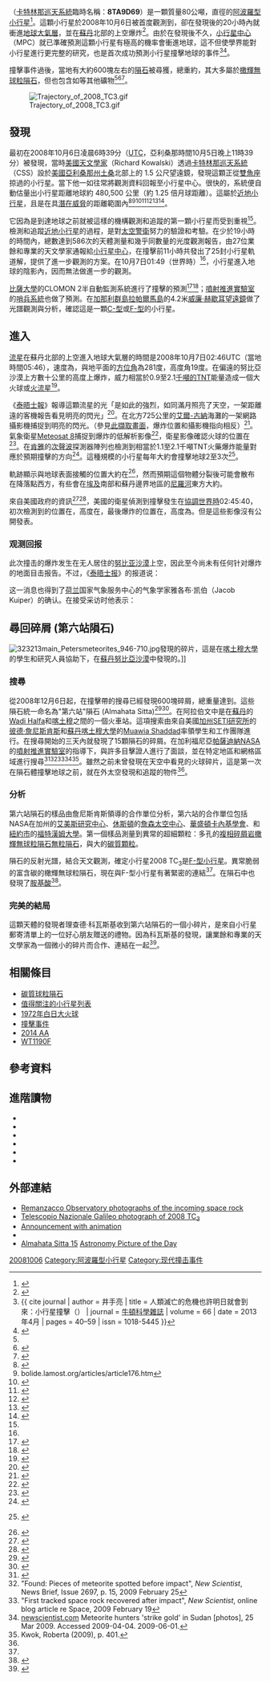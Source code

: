 {{DISPLAYTITLE:{{mp|2008 TC|3}}}}
{{infobox planet 
| image      = [[File:2008_TC3_Tumbling_(reduced).gif|260px]]
| caption    = [[捷克|捷克]][[查理大學|查理大學]]依測得的[[光變曲線|光變曲線]]繪製出的電腦模型，顯示小行星以約2分鐘的週期快速自轉
| discovery  = 是
| discoverer = {{link-en|理查·科瓦斯基|Richard Kowalski}}<br />[[卡特林那巡天系統|卡特林那巡天系統]]
| discovered = 2008年10月6日<br />06時39分 [[UTC|UTC]]
| mp_name    = {{mp|2008 TC|3}}
| mp_category = [[近地天體|近地天體]]（NEO）<br />[[阿波羅型小行星|阿波羅型小行星]]
| orbit_ref = <ref name=jpldata>{{cite web |type=last observation: 2008-10-07; [[Observation_arc|arc]]: 1 day |title=JPL Small-Body Database Browser: (2008 TC3) |url=http://ssd.jpl.nasa.gov/sbdb.cgi?sstr=2008TC3;cad=1 |publisher=Jet Propulsion Laboratory |accessdate=2015-12-02 |archive-date=2020-08-17 |archive-url=https://web.archive.org/web/20200817173420/https://ssd.jpl.nasa.gov/sbdb.cgi?sstr=2008TC3;cad=1 |dead-url=no }}</ref>
| epoch = 2008年10月7日<br />([[儒略日|JD]] 2454746.5)
| semimajor = 1.308201 ± 0.0000087 AU
| eccentricity = 0.312065 ± 0.0000057
| perihelion = 0.899957 ± 0.0000015 AU
| aphelion = 1.71644 ± 0.000011 [[天文單位|AU]]
| inclination = 2.54220° ± 0.000041
| asc_node = 194.101138° ± 0.0000018
| arg_peri = 234.44897° ± 0.000076
| mean_anomaly = 330.7541° ± 0.00014
| period = 1.49733 年<br />（546.525 日）
| physical characteristics = 是
| dimensions = 4.1 公尺
| mass = 80 公噸（8 x 10<sup>4</sup> 公斤）
| density = ~1.5 g/cm<sup>3</sup>
| spectral_type = [[F-型小行星|F]]/[[M-型小行星|M]]
| albedo = 0.1 ± 0.03
| rotation = 96.99 秒（0.0269409 小時）<ref name=jpldata/>
| abs_magnitude = 30.4<ref name=jpldata/>
}}
'''{{mp|2008 TC|3}}'''（[[卡特林那巡天系統|卡特林那巡天系統]]臨時名稱：'''8TA9D69'''）是一顆質量80公噸，直徑{{convert|4.1|m|ft|0|sp=us}}的[[阿波羅型小行星|阿波羅型小行星]]<ref name=" Jenniskens2009">
{{Cite journal
 |last=Jenniskens |first=P.
 |date=2009
 |volume=458 |issue=7237 |pages=485–488
 |title=The impact and recovery of asteroid 2008 TC<sub>3</sub>
 |journal=[[Nature_(journal)|Nature]]
 |bibcode=2009Natur.458..485J
 |doi=10.1038/nature07920
 |pmid=19325630
 |display-authors=etal}}</ref>。這顆小行星於2008年10月6日被首度觀測到，卻在發現後的20小時內就衝進[[地球大氣層|地球大氣層]]，並在[[蘇丹|蘇丹]]北部的上空爆炸<ref name="discovermagazine">{{cite web 
 |last=Plait 
 |first=P. 
 |date=2008-10-06 
 |title=Incoming!!! 
 |url=http://blogs.discovermagazine.com/badastronomy/2008/10/06/incoming-2/ 
 |publisher=Bad Astronomy 
 |accessdate=2008-10-08 
 |archiveurl=https://web.archive.org/web/20081007190747/http://blogs.discovermagazine.com/badastronomy/2008/10/06/incoming-2/ 
 |archivedate=2008-10-07 
 |deadurl=no 
 }}</ref>。由於在發現{{mp|2008 TC|3}}後不久，[[小行星中心|小行星中心]]（MPC）就已準確預測這顆小行星有極高的機率會衝進地球，這不但使學界能對小行星進行更完整的研究，也是首次成功預測小行星撞擊地球的事件<ref name = Newton>{{ cite journal | author = 井手亮 | title = 人類滅亡的危機也許明日就會到來：小行星撞擊（{{lang|ja|人類滅亡の危機は，明日訪れるかもしれない——小惑星インパクト}}） | journal = [[牛頓_(雜誌)|牛頓科學雜誌]] | volume = 66 | date = 2013年4月 | pages = 40–59 | issn = 1018-5445 }}</ref><ref name="Roylance2008">{{cite news 
 |last=Roylance 
 |first=F. 
 |date=2008-10-07 
 |title=Predicted meteor may have been sighted 
 |url=http://weblogs.marylandweather.com/2008/10/predicted_meteor_may_have_been.html 
 |publisher=Maryland Weather 
 |accessdate=2008-10-08 
 |archiveurl=https://web.archive.org/web/20081010045620/http://weblogs.marylandweather.com/2008/10/predicted_meteor_may_have_been.html 
 |archivedate=2008-10-10 
 |deadurl=no 
 }}</ref>。

撞擊事件過後，當地有大約600塊左右的[[隕石|隕石]]被尋獲，總重約{{convert|10.5|kg}}，其大多屬於[[橄輝無球粒隕石|橄輝無球粒隕石]]，但也包含如{{link-en|奈米鑽石|Nanodiamond}}等其他礦物<ref name="Jenniskens2009"/><ref name="nytimes">{{cite news 
 |last=Chang 
 |first=K. 
 |date=2009-03-25 
 |title=Recovered Pieces of Asteroid Hold Clues to Early History 
 |url=http://www.nytimes.com/2009/03/26/science/space/26asteroid.html?ref=us 
 |work=[[New_York_Times|New York Times]] 
 |accessdate=2009-03-26 
 |archiveurl=https://web.archive.org/web/20090331200226/http://www.nytimes.com/2009/03/26/science/space/26asteroid.html?ref=us 
 |archivedate=2009-03-31 
 |deadurl=no 
 }}</ref><ref name=AP>{{cite news 
 |last=Borenstein 
 |first=S. 
 |date=2009-03-26 
 |title=Astronomers catch a shooting star for 1st time 
 |url=http://abcnews.go.com/Technology/Space/WireStory?id=7175837&page=2 
 |publisher=[[ABC_news|ABC news]] 
 |agency=[[The_Associated_Press|The Associated Press]] 
 |accessdate=2009-09-15 
 |deadurl=yes 
 |archiveurl=https://web.archive.org/web/20090329084214/http://abcnews.go.com/Technology/Space/WireStory?id=7175837&page=2 
 |archivedate=2009-03-29 
 }}</ref>。

[[File:Trajectory_of_2008_TC3.gif|thumb]]

== 發現 ==
{{mp|2008 TC|3}}最初在2008年10月6日凌晨6時39分（[[UTC|UTC]]，亞利桑那時間10月5日晚上11時39分）被發現，當時[[美國|美國]][[天文學家|天文學家]]{{link-en|理查·科瓦斯基|Richard Kowalski}}（Richard Kowalski）透過[[卡特林那巡天系統|卡特林那巡天系統]]（CSS）設於[[美國|美國]][[亞利桑那州|亞利桑那州]][[土桑|土桑]]北部{{link-en|萊蒙山|Mount Lemmon}}上的 1.5 公尺望遠鏡，發現這顆正從[[雙魚座|雙魚座]]掠過的小行星。當下他一如往常將觀測資料回報至小行星中心。很快的，系統便自動估量出小行星距離地球約 480,500 公里（約 1.25 倍月球距離）。這屬於[[近地小行星|近地小行星]]，且是在具[[潛在威脅天體|潛在威脅]]的距離範圍內<ref>{{Cite web |url=http://www.birtwhistle.org.uk/Gallery2008TC3.htm |title=2008 TC3 - The first asteroid to be discovered before impacting Earth<!-- 机器人生成的标题 --> |accessdate=2017-12-10 |archive-date=2020-08-20 |archive-url=https://web.archive.org/web/20200820085424/http://www.birtwhistle.org.uk/Gallery2008TC3.htm |dead-url=no }}</ref><ref>bolide.lamost.org/articles/article176.htm</ref><ref>{{Cite web |url=https://www.nature.com/news/2009/090325/full/458401a.html |title=Astronomy: The rock that fell to Earth : Nature News<!-- 机器人生成的标题 --> |accessdate=2017-12-09 |archive-date=2020-08-20 |archive-url=https://web.archive.org/web/20200820150212/https://www.nature.com/news/2009/090325/full/458401a.html |dead-url=no }}</ref><ref>{{Cite web |url=https://www.universetoday.com/42129/understanding-2008-tc3-a-year-after-impact/ |title=Understanding 2008 TC3 a Year After Impact - Universe Today<!-- 机器人生成的标题 --> |accessdate=2017-12-09 |archive-date=2020-10-28 |archive-url=https://web.archive.org/web/20201028121149/https://www.universetoday.com/42129/understanding-2008-tc3-a-year-after-impact/ |dead-url=no }}</ref><ref>{{cite web 
 |last=Williams 
 |first=G. V. 
 |date=2008-10-06 
 |title=MPEC 2008-T50 
 |url=http://www.cfa.harvard.edu/mpec/K08/K08T50.html 
 |publisher=[[Minor_Planet_Center|Minor Planet Center]] 
 |accessdate=2008-10-08 
 |archiveurl=https://web.archive.org/web/20081009221534/http://www.cfa.harvard.edu/mpec/K08/K08T50.html 
 |archivedate=2008-10-09 
 |deadurl=no 
 }}</ref><ref>{{cite web 
 |last=Huntington 
 |first=J. 
 |date=2008-10-07 
 |url=http://www.efluxmedia.com/news_Small_Asteroid_Enters_Earths_Atmosphere_26024.html 
 |title=Small Asteroid Enters Earth's Atmosphere 
 |publisher=eFluxMedia 
 |accessdate=2008-10-08 
 |archiveurl=https://web.archive.org/web/20081010095304/http://www.efluxmedia.com/news_Small_Asteroid_Enters_Earths_Atmosphere_26024.html 
 |archivedate=2008-10-10 
 |deadurl=yes 
 }}</ref><ref name="jplneo">{{cite web 
 |last1=Chesley 
 |first1=S. 
 |last2=Chodas 
 |first2=P. 
 |last3=Yeomans 
 |first3=D. 
 |date=2008-11-04 
 |title=Asteroid 2008 TC3 Strikes Earth: Predictions and Observations Agree 
 |url=http://neo.jpl.nasa.gov/news/2008tc3.html 
 |work=[[Near_Earth_Object_Program|Near Earth Object Program]] 
 |publisher=[[NASA|NASA]] 
 |accessdate=2009-06-18 
 |archiveurl=https://web.archive.org/web/20090618045538/http://neo.jpl.nasa.gov/news/2008tc3.html 
 |archivedate=2009-06-18 
 |deadurl=no 
 }}</ref>。

它因為是到達地球之前就被這樣的機構觀測和追蹤的第一顆小行星而受到重視<ref name="Roylance2008" />。檢測和追蹤[[近地小行星|近地小行星]]的過程，是對[[太空警衛|太空警衛]]努力的驗證和考驗。在少於19小時的時間內，總數達到586次的天體測量和幾乎同數量的光度觀測報告，由27位業餘和專業的天文學家通報給[[小行星中心|小行星中心]]，在撞擊前11小時共發出了25封小行星軌道解，提供了進一步觀測的方案。在10月7日01:49（世界時）<ref name="jplneo"/>，小行星進入地球的陰影內，因而無法做進一步的觀測。

[[比薩大學|比薩大學]]的CLOMON 2半自動監測系統進行了撞擊的預測<ref>{{cite web
 |title=NEODys Main Risk Page
 |url=http://newton.dm.unipi.it/neodys/
 |accessdate=2008-10-08
 |archive-date=2005-04-06
 |archive-url=https://web.archive.org/web/20050406022759/http://newton.dm.unipi.it/neodys/
 |dead-url=no
 }}</ref><ref>{{cite web
 |title=NEODys {{mp|2008 TC|3}} page
 |url=http://newton.dm.unipi.it/cgi-bin/neodys/neoibo?objects:2008TC3;main
 |accessdate=2008-10-08
 |archive-date=2016-03-03
 |archive-url=https://web.archive.org/web/20160303210411/http://newton.dm.unipi.it/cgi-bin/neodys/neoibo?objects:2008TC3;main
 |dead-url=no
 }}</ref>；[[噴射推進實驗室|噴射推進實驗室]]的[[哨兵系統|哨兵系統]]也做了預測。在[[加那利群島|加那利群島]][[拉帕爾馬島|拉帕爾馬島]]的4.2米[[威廉·赫歇耳望遠鏡|威廉·赫歇耳望遠鏡]]做了光譜觀測與分析，確認這是一顆[[C-型小行星|C-型]]或[[F-型小行星|F-型]]的小行星。

== 進入 ==
[[流星|流星]]在蘇丹北部的上空進入地球大氣層的時間是2008年10月7日02:46UTC（當地時間05:46），速度為{{convert|12.8|km/s|mph}}，與地平面的[[方位角|方位角]]為281度，高度角19度。在偏遠的努比亞沙漠上方數十公里的高度上爆炸，威力相當於0.9至2.1[[TNT當量|千噸的TNT]]能量造成一個大火球或[[流星體#火流星|火流星]]<ref>{{cite web 
 |date=2008-10-06 
 |title=Astronomers predict shooting star over Sudan from space boulder 
 |url=http://afp.google.com/article/ALeqM5jOHHF4wcyteiUj5AlJP69dIMb0yA 
 |publisher=[[Agence_France-Presse|Agence France-Presse]] 
 |accessdate=2008-10-08 
 |archiveurl=https://web.archive.org/web/20081011054910/http://afp.google.com/article/ALeqM5jOHHF4wcyteiUj5AlJP69dIMb0yA 
 |archivedate=2008-10-11 
 |deadurl=yes 
 }}</ref>。

《[[泰晤士報|泰晤士報]]》報導這顆流星的光「是如此的強烈，如同滿月照亮了天空，一架距離{{convert|1,400|km|mi|abbr=on}}遠的客機報告看見明亮的閃光」<ref>
{{cite news
 |last=Simon |first=P.
 |date=2008-10-08
 |title=Weather Eye: NASA spots asteroid before annihilation
 |url=http://www.timesonline.co.uk/tol/news/weather/article4902427.ece
 |work=[[The_Times|The Times]]
 |accessdate=2008-10-08
}}</ref>。在北方725公里的[[艾爾-古納|艾爾-古納]]海灘的一架網路攝影機捕捉到明亮的閃光。（參見[[:File:ELG_webcam_record_of_2008_TC3_frame_0005.png|此擷取畫面]]，爆炸位置和攝影機指向相反）<ref>{{cite web
 |last=Javaux
 |first=G.
 |title=2008 TC3... Première détection d'un astéroïde avant son impact sur Terre... quelques heures plus tard
 |url=http://pagesperso-orange.fr/pgj/2008_TC3.htm
 |language=fr
 |accessdate=2009-09-15
 |quote=Une webcam de surveillance, située sur la plage de la Mer Rouge à El Gouna en Egypte, a enregistré indirectement le flash de l'explosion qui s'est produit à environ 725 km plus au sud.
 |archive-date=2009-02-06
 |archive-url=https://web.archive.org/web/20090206225959/http://pagesperso-orange.fr/pgj/2008_TC3.htm
 |dead-url=no
 }}</ref>。氣象衛星[[Meteosat_8|Meteosat 8]]捕捉到爆炸的低解析影像<ref name="SpaceWeather.com">{{cite web 
 |date=2008-10-08 
 |title=Asteroid Impact 
 |url=http://www.spaceweather.com/archive.php?view=1&day=08&month=10&year=2008 
 |publisher=SpaceWeather.com 
 |accessdate=2008-10-08 
 |archiveurl=https://web.archive.org/web/20081010193852/http://www.spaceweather.com/archive.php?view=1&day=08&month=10&year=2008 
 |archivedate=2008-10-10 
 |deadurl=no 
 }}</ref>，衛星影像確認火球的位置在{{Coord|21.00|32.15|name=2008 TC<sub>3</sub> fireball}}<ref name="Meteosat 8 HRV">{{cite web 
 |date=2008-10-08 
 |title=m8 HRV 200810070245 
 |url=http://www.eumetsat.int/groups/ops/documents/image/img_asteroid_impact_hrv.jpg 
 |accessdate=2008-10-08 
 |archiveurl=https://web.archive.org/web/20081017142511/http://www.eumetsat.int/groups/ops/documents/image/img_asteroid_impact_hrv.jpg 
 |archivedate=2008-10-17 
 |deadurl=yes 
 }}</ref>。在[[肯雅|肯雅]]的[[次聲波|次聲波]]探測器陣列也檢測到相當於1.1至2.1千噸TNT火藥爆炸能量對應於預期撞擊的方向<ref name="NASA-160">{{cite web 
 |date=2008-10-07 
 |title=Impact of Asteroid 2008 TC3 Confirmed 
 |url=http://neo.jpl.nasa.gov/news/news160.html 
 |publisher=[[Near_Earth_Object_Program|Near Earth Object Program]] 
 |accessdate=2008-10-08 
 |archiveurl=https://web.archive.org/web/20081010010227/http://neo.jpl.nasa.gov/news/news160.html 
 |archivedate=2008-10-10 
 |deadurl=yes 
 }}</ref>。這種規模的小行星每年大約會撞擊地球2至3次<ref>
{{cite news
 |last=Borenstein |first=S.
 |date=2008-10-06
 |title=Small Asteroid Headed for Light Show Over Africa
 |url=http://abcnews.go.com/Technology/wireStory?id=5968166
 |publisher=[[ABC_News|ABC News]]
 |agency=[[The_Associated_Press|The Associated Press]]
 |accessdate=2009-09-15
}} {{Dead link|date=September 2010|bot=H3llBot}}</ref>。

軌跡顯示與地球表面接觸的位置大約在{{Coord|20.3|N|33.5|E|name=2008 TC<sub>3</sub> projected impact}}<ref>{{cite web 
 |author=Mike 
 |date=2008-10-06 
 |title=Very near NEO Meteoroid impact! 
 |url=http://mkvh.de/ast/serendipity/index.php?/archives/9-Very-near-NEO-Meteoroid-impact-!.html 
 |publisher=MKVH.de 
 |deadurl=yes 
 |archiveurl=https://web.archive.org/web/20081010123315/http://mkvh.de/ast/serendipity/index.php?%2Farchives%2F9-Very-near-NEO-Meteoroid-impact-%21.html 
 |archivedate=2008-10-10 
 |accessdate=2017-06-14 
 }}</ref>，然而預期這個物體分裂後可能會散布在降落點西方{{convert|100|–|200|km|mi|sp=us}}，有些會在[[埃及|埃及]]南部和蘇丹邊界地區的[[尼羅河|尼羅河]]東方大約{{convert|100|km|mi|sp=us}}。

來自美國政府的資訊<ref>{{cite web
 |date=2008-10-15
 |title=Asteroid Update
 |url=http://www.spaceweather.com/archive.php?month=10&day=15&year=2008&view=view
 |publisher=SpaceWeather.com
 |accessdate=2008-10-18
 |archive-date=2020-07-25
 |archive-url=https://web.archive.org/web/20200725074033/https://www.spaceweather.com/archive.php?month=10&day=15&year=2008&view=view
 |dead-url=no
 }}</ref><ref>{{cite web
 |date=2008-10-15
 |title=Fireball detection
 |url=http://meteor.uwo.ca/~pbrown/usaf/usg282.txt
 |publisher=[[University_of_Western_Ontario|University of Western Ontario]]
 |accessdate=2008-10-18
 |archive-date=2019-03-28
 |archive-url=https://web.archive.org/web/20190328023706/http://meteor.uwo.ca/~pbrown/usaf/usg282.txt
 |dead-url=no
 }}</ref>，美國的衛星偵測到撞擊發生在[[協調世界時|協調世界時]]02:45:40，初次檢測到的位置在{{Coord|20.9|N|31.4|E|name=2008 TC<sub>3</sub> initial detection}}，高度在{{convert|65.4|km|mi nmi|lk=out|sp=us}}，最後爆炸的位置在{{Coord|20.8|N|32.2|E|name=2008 TC<sub>3</sub> final explosion}}，高度為{{convert|37|km|mi nmi|sp=us}}。但是這些影像沒有公開發表。

{{anchor|Almahata Sitta meteorite|Recovered fragments (Almahata Sitta meteorite)|Recovered fragments|Almahata Sitta}}

=== 观测回报 ===
此次撞击的爆炸发生在无人居住的[[努比亚沙漠|努比亚沙漠]]上空，因此至今尚未有任何针对爆炸的地面目击报告。不过，《[[泰晤士报|泰晤士报]]》的报道说：{{Cquote|小行星发出的光是如此强烈，如同一轮满月一般照亮了天空。远在1400公里之外的一架航班报告说他们目击了明亮的闪光。|《泰晤士报》<ref>{{cite web
|url=http://www.timesonline.co.uk/tol/news/weather/article4902427.ece
|title=Weather Eye: NASA spots asteroid before annihilation
|last=Simon
|first=Paul
|publisher=timesonline.co.uk
|date=2008-10-08
|accessdate=2008-10-08}}</ref> }}

这一消息也得到了[[荷兰|荷兰]]国家气象服务中心的气象学家雅各布·凯伯（Jacob Kuiper）的确认。在接受采访时他表示：{{Cquote|在碰撞发生的预计时间前半小时，我通知了一位正在[[阿姆斯特丹|阿姆斯特丹]]的[[荷兰皇家航空|荷兰皇家航空]]官员，告诉他也许在苏丹附近的航班有可能目击小行星撞击。我成功了！我已经收到来自[[荷兰皇家航空|荷兰皇家航空]]一架航班的确认，表示他们在爆炸点西南750海里的位置目击了一次并不明显的闪光。|Jacob Kuiper<ref>[http://www.spaceweather.com/ SpaceWeather.com - News and information about meteor showers, solar flares, auroras, and near-Earth asteroids<!-- 机器人生成的标题 -->]</ref>}}

== 尋回碎屑 (第六站隕石)==
[[File:323213main_Petersmeteorites_946-710.jpg|thumb]]發現的{{mp|2008 TC|3}}碎片，這是在[[喀土穆大學|喀土穆大學]]的學生和研究人員協助下，在[[蘇丹|蘇丹]][[努比亞沙漠|努比亞沙漠]]中發現的。]]

=== 搜尋 ===
從2008年12月6日起，在撞擊帶的搜尋已經發現600塊碎屑，總重量達到{{convert|10.5|kg}}。這些隕石統一命名為"第六站"隕石 (Almahata Sitta)<ref>{{Cite web |url=http://www.lpi.usra.edu/meteor/metbull.php?code=48915 |title=Almahata Sitta meteorite on Meteoritical Bulletin Database |accessdate=2013-03-16 |archive-date=2020-08-11 |archive-url=https://web.archive.org/web/20200811044929/https://www.lpi.usra.edu/meteor/metbull.php?code=48915 |dead-url=no }}</ref><ref>{{cite web |url=http://www.panoramio.com/photo/9417877 |publisher=Panoramio |title=Station Nr. 6. – Nubian Desert |date=2008-04-16 |accessdate=2009-06-15 |archiveurl=https://www.webcitation.org/5hbspSSJd?url=http://www.panoramio.com/photo/9417877 |archivedate=2009-06-17 |deadurl=yes }}</ref>。在阿拉伯文中是在[[蘇丹|蘇丹]]的[[Wadi_Halfa|Wadi Halfa]]和[[喀土穆|喀土穆]]之間的一個火車站。這項搜索由來自美國[[加州|加州]][[搜寻地外文明计划|SETI研究所]]的[[彼德·詹尼斯肯斯|彼德·詹尼斯肯斯]]和[[蘇丹|蘇丹]][[喀土穆大學|喀土穆大學]]的[[Muawia_Shaddad|Muawia Shaddad]]率領學生和工作團隊進行。在搜尋開始的三天內就發現了15顆隕石的碎屑。在加利福尼亞[[帕萨迪纳_(加利福尼亚州)|帕薩迪納]][[NASA|NASA]]的[[噴射推進實驗室|噴射推進實驗室]]的指導下，與許多目擊證人進行了面談，並在特定地區和網格區域進行搜尋<ref name="NASA2009">{{cite web |url=http://www.nasa.gov/topics/solarsystem/features/asteroid_treasure_hunt.html |publisher=[[NASA|NASA]] |title=NASA Team Finds Riches in Meteorite Treasure Hunt |date=2009-03-27 |accessdate=2009-04-05 |archiveurl=https://web.archive.org/web/20090331094810/http://www.nasa.gov/topics/solarsystem/features/asteroid_treasure_hunt.html |archivedate=2009-03-31 |deadurl=no }}</ref><ref>"Found: Pieces of meteorite spotted before impact", ''New Scientist'', News Brief, Issue 2697, p. 15, 2009 February 25</ref><ref>"First tracked space rock recovered after impact", ''New Scientist'', online blog article re Space, 2009 February 19</ref><ref>[http://www.newscientist.com/article/dn16843-meteorite-hunters-strike-gold-in-sudan.html newscientist.com] {{WebCite|url=https://www.webcitation.org/5hDZNqGfI?url=http://www.newscientist.com/article/dn16843-meteorite-hunters-strike-gold-in-sudan.html |date=20090601235936 |dateformat=iso }}Meteorite hunters 'strike gold' in Sudan [photos], 25 Mar 2009. Accessed 2009-04-04. 2009-06-01.</ref><ref>Kwok, Roberta (2009), p. 401.</ref>。雖然之前未曾發現在天空中看見的火球碎片，這是第一次在隕石體撞擊地球之前，就在外太空發現和追蹤的物件<ref name="NASA2009"/>。

=== 分析 ===
第六站隕石的樣品由詹尼斯肯斯領導的合作單位分析，第六站的合作單位包括NASA在加州的[[艾美斯研究中心|艾美斯研究中心]]、[[休斯頓|休斯頓]]的[[林顿·约翰逊太空中心|詹森太空中心]]、[[華盛頓卡內基學會|華盛頓卡內基學會]]、和[[紐約市|紐約市]]的[[福特漢姆大學|福特漢姆大學]]。第一個樣品測量到異常的超細顆粒：多孔的[[礫岩_(地質)|複相碎屑岩]][[橄輝無球粒隕石|橄輝無球粒隕石]][[無粒隕石|無粒隕石]]，與大的[[碳質球粒隕石|碳質顆粒]]。

隕石的反射光譜，結合天文觀測，確定小行星2008 TC<sub>3</sub>是[[F-型小行星|F-型小行星]]。異常脆弱的富含碳的橄輝無球粒隕石，現在與F-型小行星有著緊密的連結<ref name="Jenniskens2009" />。在隕石中也發現了[[胺基酸|胺基酸]]<ref>{{cite web
 |date=2010-12-16
 |title=Life's Building Blocks Found on Surprising Meteorite
 |url=http://www.space.com/scienceastronomy/asteroid-collision-meteoroid-amino-acids-life-101215.html
 |publisher=[[Space.com|Space.com]]
 |accessdate=2013-08-13
 |archive-date=2010-12-24
 |archive-url=https://web.archive.org/web/20101224010935/http://www.space.com/scienceastronomy/asteroid-collision-meteoroid-amino-acids-life-101215.html
 |dead-url=no
 }}</ref>。

=== 完美的結局 ===
這顆天體的發現者理查德·科瓦斯基收到第六站隕石的一個小碎片，是來自小行星郵寄清單上的一位好心朋友贈送的禮物。因為科瓦斯基的發現，讓業餘和專業的天文學家為一個微小的碎片而合作、連結在一起<ref>{{cite web
 |last=Lakdawalla
 |first=E.
 |date=2009-09-20
 |title=A piece of an asteroid returns to the telescope that discovered it
 |url=http://www.planetary.org/blog/article/00002104/
 |publisher=[[The_Planetary_Society|The Planetary Society]]
 |accessdate=2009-10-07
 |archive-date=2012-03-04
 |archive-url=https://web.archive.org/web/20120304215230/http://www.planetary.org/blog/article/00002104/
 |dead-url=yes
 }}</ref>。

== 相關條目 ==
{{kml}}
* [[碳質球粒隕石|碳質球粒隕石]]
* [[值得關注的小行星列表|值得關注的小行星列表]]
* [[1972年白日大火球|1972年白日大火球]]
* [[撞擊事件|撞擊事件]]
* [[2014_AA|2014 AA]]
* [[WT1190F|WT1190F]]

== 參考資料 ==
{{Reflist|30em}}

== 進階讀物 ==
* {{cite web
 |last        = Atkinson
 |first       = N.
 |date        = 2008-10-13
 |title       = Where Are the Images from Asteroid 2008 TC3?
 |publisher   = [[Universe_Today|Universe Today]]
 |url         = http://www.universetoday.com/2008/10/13/where-are-the-images-from-asteroid-2008-tc3/
 |accessdate  = 2009-06-08
 |archiveurl  = https://www.webcitation.org/5hQnWJm4F?url=http://www.universetoday.com/2008/10/13/where-are-the-images-from-asteroid-2008-tc3/
 |archivedate = 2009-06-10
 |deadurl     = no
}}
* {{cite journal
 |last1=Gayon-Markt |first1=J.
 |last2=Delbo |first2=M.
 |last3=Morbidelli |first3=A.
 |last4=Marchi |first4=S.
 |date=2012-04-30
 |title=On the origin of the Almahata-Sitta meteorite and 2008 TC<sub>3</sub> asteroid
 |journal=[[Monthly_Notices_of_the_Royal_Astronomical_Society|Monthly Notices of the Royal Astronomical Society]]
 |volume=424 |issue=1 |pages=508–518
 |arxiv=1206.3042
 |bibcode=2012MNRAS.424..508G
 |doi=10.1111/j.1365-2966.2012.21220.x
}}
*{{cite web
 |date=2009-03-25
 |title=80-ton asteroid's impact recorded
 |url=http://news.bbc.co.uk/2/hi/uk_news/northern_ireland/7964309.stm
 |publisher=[[BBC|BBC]]
 |accessdate=2013-08-13
 |archive-date=2020-11-22
 |archive-url=https://web.archive.org/web/20201122021658/http://news.bbc.co.uk/2/hi/uk_news/northern_ireland/7964309.stm
 |dead-url=no
 }}
*{{cite journal
 |last=Dockweiler
 |first=T.
 |date=2009-03-12
 |title=Earth’s First Pre-Known Asteroid Impact: The Sudan Event of October 7, 2008
 |url=http://img-srv.dtcbuilder.com/engine/builder/images/2/8/0/8/5/4/file/6.pdf
 |work=Science Newsletter
 |volume=4
 |issue=3
 |pages=1–2
 |publisher=Triton Fun Company
 |accessdate=2013-08-13
 |journal=
 |author=
 |archive-url=https://web.archive.org/web/20120222144723/http://img-srv.dtcbuilder.com/engine/builder/images/2/8/0/8/5/4/file/6.pdf
 |archive-date=2012-02-22
 |dead-url=yes
 }}
*{{cite web
 |last=Lakdawalla
 |first=E.
 |date=2008-10-07
 |title=The full story of Earth-impacting asteroid 2008 TC3
 |url=http://www.planetary.org/blogs/emily-lakdawalla/2008/1684.html
 |publisher=[[The_Planetary_Society|The Planetary Society]]
 |accessdate=2013-08-13
 |archive-date=2020-07-25
 |archive-url=https://web.archive.org/web/20200725020339/https://www.planetary.org/blogs/emily-lakdawalla/2008/1684.html
 |dead-url=no
 }}
*{{cite web 
 |last=Yeomans 
 |first=D. 
 |date=2008-10-07 
 |title=Small Asteroid Predicted to Cause Brilliant Fireball over Northern Sudan 
 |url=http://neo.jpl.nasa.gov/news/news159.html 
 |publisher=[[Near_Earth_Object_Program|Near Earth Object Program]] 
 |accessdate=2013-08-13 
 |deadurl=yes 
 |archiveurl=https://web.archive.org/web/20130406122509/http://neo.jpl.nasa.gov/news/news159.html 
 |archivedate=2013-04-06 
 }}

== 外部連結 ==
{{Externalimage
|align=right
|width=300px
|image1=[https://web.archive.org/web/20081009110544/http://www.efluxmedia.com/content/news/news_26007.jpg An image of {{mp|2008 TC|3}}]
|image2=[http://media.skyandtelescope.com/images/2008TC3-Short-2.gif Animation of {{mp|2008 TC|3}}]
|image3=[http://www.spaceweather.com/swpod2008/08nov08/Sudantrain2_strip.jpg Smoky trail (spaceweather.com November 8, 2008)]
}}
{{Commons category|2008 TC3|{{nobr|2008 TC<sub>3</sub>}}}}
* [https://web.archive.org/web/20130801103648/http://spaceweather.com/submissions/large_image_popup.php?image_name=Ernesto-Guido-Giovanni-Sostero-a-Virgilio-Gonano-2008TC3_2008Oct06_AFAM_1223345558.jpg Remanzacco Observatory photographs of the incoming space rock]
* [https://web.archive.org/web/20121109020914/http://www.tng.iac.es/users/boschin/Astrophotos/neo2008tc3b.jpg Telescopio Nazionale Galileo photograph of 2008 TC<sub>3</sub>]
* [https://web.archive.org/web/20081112010343/http://marek.mahut.sk/blog/2008/10/06/small-planetoid-8ta9d69-will-cross-earth/ Announcement with animation]
*{{cite web
 |title       = webcam record of flash effect from Red Sea beach at El Gouna, Egypt, 725 km away
 |format      = GIF
 |url         = http://pagesperso-orange.fr/pgj/ELG.gif
 |accessdate  = 2009-06-08
 |archiveurl  = https://www.webcitation.org/5hQ21i9j3?url=http://pagesperso-orange.fr/pgj/ELG.gif
 |archivedate = 2009-06-10
 |deadurl     = no
}}<!-- previously sited at now-dead http://home.pages.at/thie/asteroid_2008_tc3/ -->
* [http://antwrp.gsfc.nasa.gov/apod/ap090328.html Almahata Sitta 15]{{Wayback|url=http://antwrp.gsfc.nasa.gov/apod/ap090328.html |date=20101210123341 }} [[Astronomy_Picture_of_the_Day|Astronomy Picture of the Day]]

{{Modern impact events}}

{{DEFAULTSORT:2008 T003C}}
[[Category:2008年發現的小行星|20081006]]
[[Category:阿波羅型小行星|Category:阿波羅型小行星]]
[[Category:现代撞击事件|Category:现代撞击事件]]
